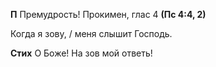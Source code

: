 **П** Премудрость! Прокимен, глас 4 **(Пс 4:4, 2)**

Когда я зову, / меня слышит Господь.

**Стих** О Боже! На зов мой ответь!

